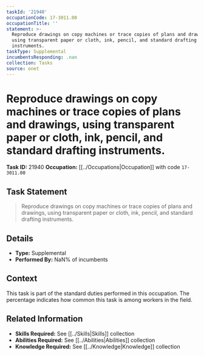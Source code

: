 ```yaml
---
taskId: '21940'
occupationCode: 17-3011.00
occupationTitle: ''
statement: >-
  Reproduce drawings on copy machines or trace copies of plans and drawings,
  using transparent paper or cloth, ink, pencil, and standard drafting
  instruments.
taskType: Supplemental
incumbentsResponding: .nan
collection: Tasks
source: onet
---
```

# Reproduce drawings on copy machines or trace copies of plans and drawings, using transparent paper or cloth, ink, pencil, and standard drafting instruments.

**Task ID:** 21940
**Occupation:** [[../Occupations|Occupation]] with code `17-3011.00`

## Task Statement

> Reproduce drawings on copy machines or trace copies of plans and drawings, using transparent paper or cloth, ink, pencil, and standard drafting instruments.

## Details

- **Type:** Supplemental
- **Performed By:** NaN% of incumbents

## Context

This task is part of the standard duties performed in this occupation. The percentage indicates how common this task is among workers in the field.

## Related Information

- **Skills Required:** See [[../Skills|Skills]] collection
- **Abilities Required:** See [[../Abilities|Abilities]] collection
- **Knowledge Required:** See [[../Knowledge|Knowledge]] collection
